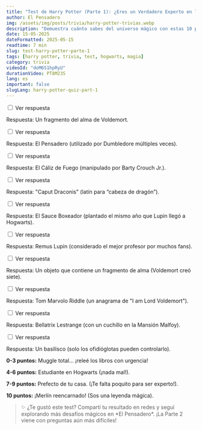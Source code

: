 ```yaml
---
title: "Test de Harry Potter (Parte 1): ¿Eres un Verdadero Experto en los Libros?"
author: El Pensadero
img: /assets/img/posts/trivia/harry-potter-trivias.webp
description: "Demuestra cuánto sabes del universo mágico con estas 10 preguntas difíciles. ¿Podrás reconocer todos los secretos de Hogwarts?"
date: 15-05-2025
dateFormatted: 2025-05-15
readtime: 7 min
slug: test-harry-potter-parte-1
tags: [harry potter, trivia, test, hogwarts, magia]
category: trivia
videoId: "doM6S1hpRyU"
durationVideo: PT8M23S
lang: es
important: false
slugLang: harry-potter-quiz-part-1
---
```



<Article>

<Section title="🧠 ¿Qué contiene la cicatriz de Harry, además de la marca de Voldemort?">
  <input type="checkbox" id="pregunta1" class="hidden peer" />
  <label
    for="pregunta1"
    class="inline-block mt-2 bg-[#328952] hover:bg-[#928952] text-white px-4 py-2 rounded cursor-pointer transition-colors peer-checked:hidden"
  >
    Ver respuesta
  </label>
  <div class="max-h-0 overflow-hidden peer-checked:max-h-96 peer-checked:py-2 transition-all duration-300">
    <p><span class="font-semibold text-[#928952] text-2xl">Respuesta:</span> Un fragmento del alma de Voldemort.</p>
  </div>
</Section>

<Section title="🧠 ¿Qué objeto mágico permite ver recuerdos?">
  <input type="checkbox" id="pregunta2" class="hidden peer" />
  <label for="pregunta2" class="inline-block mt-2 bg-[#328952] hover:bg-[#928952] text-white px-4 py-2 rounded cursor-pointer transition-colors peer-checked:hidden">
    Ver respuesta
  </label>
  <div class="max-h-0 overflow-hidden peer-checked:max-h-96 peer-checked:py-2 transition-all duration-300">
    <p><span class="font-semibold text-[#928952] text-2xl">Respuesta:</span> El Pensadero (utilizado por Dumbledore múltiples veces).</p>
  </div>
</Section>

<Section title="🧠 ¿Qué objeto elige a los campeones del Torneo de los Tres Magos?">
  <input type="checkbox" id="pregunta3" class="hidden peer" />
  <label for="pregunta3" class="inline-block mt-2 bg-[#328952] hover:bg-[#928952] text-white px-4 py-2 rounded cursor-pointer transition-colors peer-checked:hidden">
    Ver respuesta
  </label>
  <div class="max-h-0 overflow-hidden peer-checked:max-h-96 peer-checked:py-2 transition-all duration-300">
    <p><span class="font-semibold text-[#928952] text-2xl">Respuesta:</span> El Cáliz de Fuego (manipulado por Barty Crouch Jr.).</p>
  </div>
</Section>

<Section title="🧠 ¿Cuál es la contraseña para entrar a la sala común de Gryffindor en primer año?">
  <input type="checkbox" id="pregunta4" class="hidden peer" />
  <label for="pregunta4" class="inline-block mt-2 bg-[#328952] hover:bg-[#928952] text-white px-4 py-2 rounded cursor-pointer transition-colors peer-checked:hidden">
    Ver respuesta
  </label>
  <div class="max-h-0 overflow-hidden peer-checked:max-h-96 peer-checked:py-2 transition-all duration-300">
    <p><span class="font-semibold text-[#928952] text-2xl">Respuesta:</span> "Caput Draconis" (latín para “cabeza de dragón”).</p>
  </div>
</Section>

<Section title="🧠 ¿Cómo se llama el árbol que ataca en los terrenos de Hogwarts?">
  <input type="checkbox" id="pregunta5" class="hidden peer" />
  <label for="pregunta5" class="inline-block mt-2 bg-[#328952] hover:bg-[#928952] text-white px-4 py-2 rounded cursor-pointer transition-colors peer-checked:hidden">
    Ver respuesta
  </label>
  <div class="max-h-0 overflow-hidden peer-checked:max-h-96 peer-checked:py-2 transition-all duration-300">
    <p><span class="font-semibold text-[#928952] text-2xl">Respuesta:</span> El Sauce Boxeador (plantado el mismo año que Lupin llegó a Hogwarts).</p>
  </div>
</Section>

<Section title="🧠 ¿Quién enseña Defensa Contra las Artes Oscuras en tercer año?">
  <input type="checkbox" id="pregunta6" class="hidden peer" />
  <label for="pregunta6" class="inline-block mt-2 bg-[#328952] hover:bg-[#928952] text-white px-4 py-2 rounded cursor-pointer transition-colors peer-checked:hidden">
    Ver respuesta
  </label>
  <div class="max-h-0 overflow-hidden peer-checked:max-h-96 peer-checked:py-2 transition-all duration-300">
    <p><span class="font-semibold text-[#928952] text-2xl">Respuesta:</span> Remus Lupin (considerado el mejor profesor por muchos fans).</p>
  </div>
</Section>

<Section title="🧠 ¿Qué es un Horrocrux?">
  <input type="checkbox" id="pregunta7" class="hidden peer" />
  <label for="pregunta7" class="inline-block mt-2 bg-[#328952] hover:bg-[#928952] text-white px-4 py-2 rounded cursor-pointer transition-colors peer-checked:hidden">
    Ver respuesta
  </label>
  <div class="max-h-0 overflow-hidden peer-checked:max-h-96 peer-checked:py-2 transition-all duration-300">
    <p><span class="font-semibold text-[#928952] text-2xl">Respuesta:</span> Un objeto que contiene un fragmento de alma (Voldemort creó siete).</p>
  </div>
</Section>

<Section title="🧠 ¿Cuál es el verdadero nombre de Voldemort?">
  <input type="checkbox" id="pregunta8" class="hidden peer" />
  <label for="pregunta8" class="inline-block mt-2 bg-[#328952] hover:bg-[#928952] text-white px-4 py-2 rounded cursor-pointer transition-colors peer-checked:hidden">
    Ver respuesta
  </label>
  <div class="max-h-0 overflow-hidden peer-checked:max-h-96 peer-checked:py-2 transition-all duration-300">
    <p><span class="font-semibold text-[#928952] text-2xl">Respuesta:</span> Tom Marvolo Riddle (un anagrama de "I am Lord Voldemort").</p>
  </div>
</Section>

<Section title="🧠 ¿Quién mata a Dobby?">
  <input type="checkbox" id="pregunta9" class="hidden peer" />
  <label for="pregunta9" class="inline-block mt-2 bg-[#328952] hover:bg-[#928952] text-white px-4 py-2 rounded cursor-pointer transition-colors peer-checked:hidden">
    Ver respuesta
  </label>
  <div class="max-h-0 overflow-hidden peer-checked:max-h-96 peer-checked:py-2 transition-all duration-300">
    <p><span class="font-semibold text-[#928952] text-2xl">Respuesta:</span> Bellatrix Lestrange (con un cuchillo en la Mansión Malfoy).</p>
  </div>
</Section>

<Section title="🧠 ¿Qué criatura protege la entrada a la Cámara de los Secretos?">
  <input type="checkbox" id="pregunta10" class="hidden peer" />
  <label for="pregunta10" class="inline-block mt-2 bg-[#328952] hover:bg-[#928952] text-white px-4 py-2 rounded cursor-pointer transition-colors peer-checked:hidden">
    Ver respuesta
  </label>
  <div class="max-h-0 overflow-hidden peer-checked:max-h-96 peer-checked:py-2 transition-all duration-300">
    <p><span class="font-semibold text-[#928952] text-2xl">Respuesta:</span> Un basilisco (solo los ofidióglotas pueden controlarlo).</p>
  </div>
</Section>

<Section title="📊 ¿Qué tan fanático eres?">
  <p><strong>0-3 puntos:</strong> Muggle total… ¡releé los libros con urgencia!</p>
  <p><strong>4-6 puntos:</strong> Estudiante en Hogwarts (¡nada mal!).</p>
  <p><strong>7-9 puntos:</strong> Prefecto de tu casa. (¡Te falta poquito para ser experto!).</p>
  <p><strong>10 puntos:</strong> ¡Merlín reencarnado! (Sos una leyenda mágica).</p>

  <blockquote class="mt-4">✨ ¿Te gustó este test? Compartí tu resultado en redes y seguí explorando más desafíos mágicos en *El Pensadero*. ¡La Parte 2 viene con preguntas aún más difíciles!</blockquote>
</Section>

</Article>
